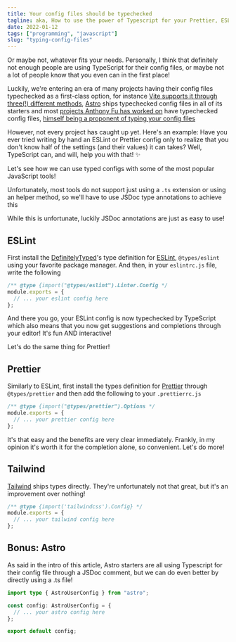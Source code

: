 ```yaml
---
title: Your config files should be typechecked
tagline: aka, How to use the power of Typescript for your Prettier, ESLint and other config files
date: 2022-01-12
tags: ["programming", "javascript"]
slug: "typing-config-files"
---
```


Or maybe not, whatever fits your needs. Personally, I think that definitely not enough people are using TypeScript for their config files, or maybe not a lot of people know that you even can in the first place!

Luckily, we're entering an era of many projects having their config files typechecked as a first-class option, for instance [Vite supports it through three(!) different methods](https://vitejs.dev/config/#config-intellisense), [Astro](https://astro.build) ships typechecked config files in all of its starters and most [projects Anthony Fu has worked on](https://antfu.me/projects) have typechecked config files, [himself being a proponent of typing your config files](https://antfu.me/notes#type-your-config)

However, not every project has caught up yet. Here's an example: Have you ever tried writing by hand an ESLint or Prettier config only to realize that you don't know half of the settings (and their values) it can takes? Well, TypeScript can, and will, help you with that! ✨

Let's see how we can use typed configs with some of the most popular JavaScript tools!

<Blocknote title="On .ts config files and helper methods">

Unfortunately, most tools do not support just using a `.ts` extension or using an helper method, so we'll have to use JSDoc type annotations to achieve this

While this is unfortunate, luckily JSDoc annotations are just as easy to use!

</Blocknote>

## ESLint

First install the [DefinitelyTyped](https://github.com/DefinitelyTyped/DefinitelyTyped)'s type definition for [ESLint](https://eslint.org/), `@types/eslint` using your favorite package manager. And then, in your `eslintrc.js` file, write the following

```js
/** @type {import("@types/eslint").Linter.Config */
module.exports = {
  // ... your eslint config here
};
```

And there you go, your ESLint config is now typechecked by TypeScript which also means that you now get suggestions and completions through your editor! It's fun AND interactive!

Let's do the same thing for Prettier!

## Prettier

Similarly to ESLint, first install the types definition for [Prettier](https://prettier.io/) through `@types/prettier` and then add the following to your `.prettierrc.js`

```js
/** @type {import("@types/prettier").Options */
module.exports = {
  // ... your prettier config here
};
```

It's that easy and the benefits are very clear immediately. Frankly, in my opinion it's worth it for the completion alone, so convenient. Let's do more!

## Tailwind

[Tailwind](https://tailwindcss.com/) ships types directly. They're unfortunately not that great, but it's an improvement over nothing!

```js
/** @type {import('tailwindcss').Config} */
module.exports = {
  // ... your tailwind config here
};
```

## Bonus: Astro

As said in the intro of this article, Astro starters are all using Typescript for their config file through a JSDoc comment, but we can do even better by directly using a .ts file!

```ts
import type { AstroUserConfig } from "astro";

const config: AstroUserConfig = {
  // ... your astro config here
};

export default config;
```
